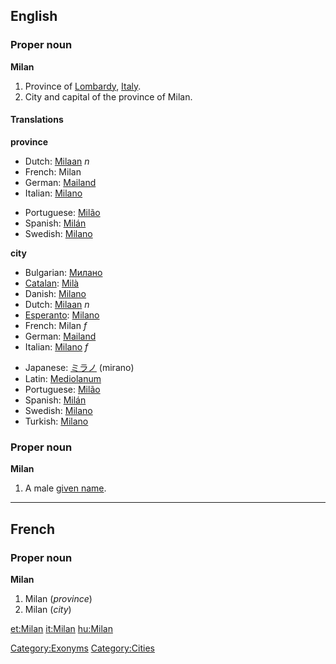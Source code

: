 {{wikipedia}}
==English==
===Proper noun===
'''Milan'''

#<!--DefA-->Province of [[Lombardy]], [[Italy]].
#<!--DefB-->City and capital of the province of Milan.

[[Category:Exonyms]]
[[Category:Cities]]

====Translations====

<!--DefA-->'''province'''
{{top}}
*Dutch: [[Milaan]] ''n''
*French: Milan <!--gender?-->
*German: [[Mailand]]
*Italian: [[Milano]]
{{mid}}
*Portuguese: [[Milão]]
*Spanish: [[Milán]]
*Swedish: [[Milano#Swedish|Milano]]
{{bottom}}

<!--DefB-->'''city'''
{{top}}
*Bulgarian: [[Милано]]
*[[Catalan]]: [[Milà]]
*Danish: [[Milano#Danish|Milano]]
*Dutch: [[Milaan]] ''n''
*[[Esperanto]]: [[Milano#Esperanto|Milano]]
*French: Milan ''f''
*German: [[Mailand]]
*Italian: [[Milano#Italian|Milano]] ''f''
{{mid}}
*Japanese: [[ミラノ]] (mirano)
*Latin: [[Mediolanum]]
*Portuguese: [[Milão]]
*Spanish: [[Milán]]
*Swedish: [[Milano#Swedish|Milano]]
*Turkish: [[Milano]]
{{bottom}}

===Proper noun===
'''Milan'''

#A male [[given name]].

----
==French==
===Proper noun===
'''Milan'''

#<!--DefA-->Milan (''province'')
#<!--DefB-->Milan (''city'')

[[et:Milan]]
[[it:Milan]]
[[hu:Milan]]